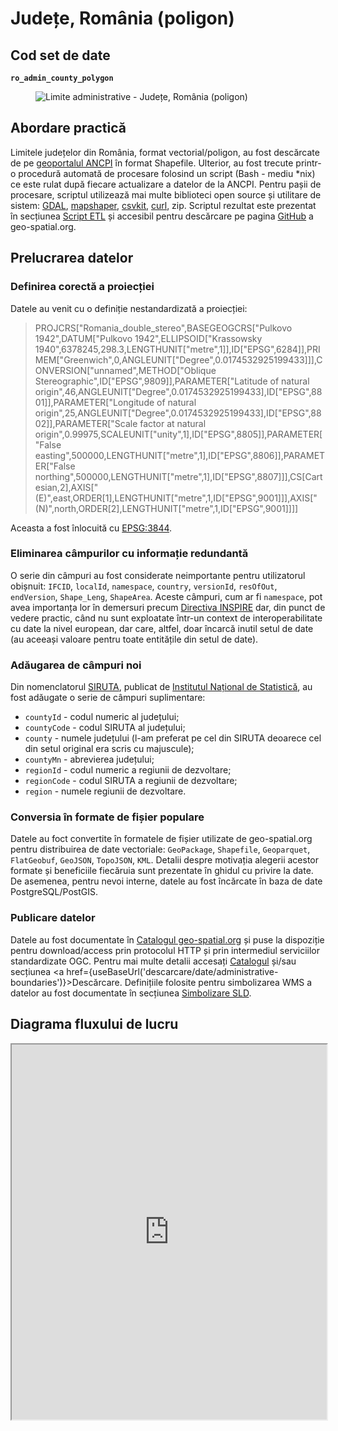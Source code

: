 
# Județe, România (poligon)

## Cod set de date

**`ro_admin_county_polygon`**

<figure style={{ textAlign: "center" }}>
  <img src={useBaseUrl('https://services.geo-spatial.org/data/thumbnails/administrative-boundaries/county/ro-admin-county-polygon.svg')} alt="Limite administrative - Județe, România (poligon)" />
</figure>

## Abordare practică

Limitele județelor din România, format vectorial/poligon, au fost descărcate de pe [geoportalul ANCPI](https://geoportal.ancpi.ro/portal/apps/webappviewer/index.html?id=faeba2d173374445b1f13512bd477bb2) în format Shapefile. Ulterior, au fost trecute printr-o procedură automată de procesare folosind un script (Bash - mediu *nix) ce este rulat după fiecare actualizare a datelor de la ANCPI. Pentru pașii de procesare, scriptul utilizează mai multe biblioteci open source și utilitare de sistem: [GDAL](https://gdal.org), [mapshaper](https://mapshaper.org/), [csvkit](https://csvkit.readthedocs.io/en/latest/), [curl](https://curl.se/), zip. Scriptul rezultat este prezentat în secțiunea [Script ETL](#script-etl) și accesibil pentru descărcare pe pagina [GitHub](https://github.com/geospatialorg/ingestie-date/blob/main/publish_update_ro_admin_county_polygon.sh) a geo-spatial.org.

## Prelucrarea datelor

### Definirea corectă a proiecției

Datele au venit cu o definiție nestandardizată a proiecției:

>PROJCRS["Romania_double_stereo",BASEGEOGCRS["Pulkovo 1942",DATUM["Pulkovo 1942",ELLIPSOID["Krassowsky 1940",6378245,298.3,LENGTHUNIT["metre",1]],ID["EPSG",6284]],PRIMEM["Greenwich",0,ANGLEUNIT["Degree",0.0174532925199433]]],CONVERSION["unnamed",METHOD["Oblique Stereographic",ID["EPSG",9809]],PARAMETER["Latitude of natural origin",46,ANGLEUNIT["Degree",0.0174532925199433],ID["EPSG",8801]],PARAMETER["Longitude of natural origin",25,ANGLEUNIT["Degree",0.0174532925199433],ID["EPSG",8802]],PARAMETER["Scale factor at natural origin",0.99975,SCALEUNIT["unity",1],ID["EPSG",8805]],PARAMETER["False easting",500000,LENGTHUNIT["metre",1],ID["EPSG",8806]],PARAMETER["False northing",500000,LENGTHUNIT["metre",1],ID["EPSG",8807]]],CS[Cartesian,2],AXIS["(E)",east,ORDER[1],LENGTHUNIT["metre",1,ID["EPSG",9001]]],AXIS["(N)",north,ORDER[2],LENGTHUNIT["metre",1,ID["EPSG",9001]]]]

Aceasta a fost înlocuită cu [EPSG:3844](https://epsg.io/3844).

### Eliminarea câmpurilor cu informație redundantă

O serie din câmpuri au fost considerate neimportante pentru utilizatorul obișnuit: `IFCID`, `localId`, `namespace`, `country`, `versionId`, `resOfOut`, `endVersion`, `Shape_Leng`, `ShapeArea`. Aceste câmpuri, cum ar fi `namespace`, pot avea importanța lor în demersuri precum [Directiva INSPIRE](https://knowledge-base.inspire.ec.europa.eu/) dar, din punct de vedere practic, când nu sunt exploatate într-un context de interoperabilitate cu date la nivel european, dar care, altfel, doar încarcă inutil setul de date (au aceeași valoare pentru toate entitățile din setul de date).

### Adăugarea de câmpuri noi

Din nomenclatorul [SIRUTA](http://80.96.186.4:81/senin/classifications.htm), publicat de [Institutul Național de Statistică](https://insse.ro), au fost adăugate o serie de câmpuri suplimentare:

* `countyId` - codul numeric al județului;
* `countyCode` - codul SIRUTA al județului;
* `county` - numele județului (l-am preferat pe cel din SIRUTA deoarece cel din setul original era scris cu majuscule);
* `countyMn` - abrevierea județului;
* `regionId` - codul numeric a regiunii de dezvoltare;
* `regionCode` - codul SIRUTA a regiunii de dezvoltare;
* `region` - numele regiunii de dezvoltare.

### Conversia în formate de fișier populare

Datele au foct convertite în formatele de fișier utilizate de geo-spatial.org pentru distribuirea de date vectoriale: `GeoPackage`, `Shapefile`, `Geoparquet`, `FlatGeobuf`, `GeoJSON`, `TopoJSON`, `KML`. Detalii despre motivația alegerii acestor formate și beneficiile fiecăruia sunt prezentate în ghidul cu privire la date. De asemenea, pentru nevoi interne, datele au fost încărcate în baza de date PostgreSQL/PostGIS.

### Publicare datelor

Datele au fost documentate în [Catalogul geo-spatial.org](https://services.geo-spatial.org/geonetwork/srv/eng/catalog.search#/metadata/0cf21019-7f4c-41ce-b1cb-3cac94a62d2e) și puse la dispoziție pentru download/access prin protocolul HTTP și prin intermediul serviciilor standardizate OGC. Pentru mai multe detalii accesați [Catalogul](https://services.geo-spatial.org/geonetwork/srv/eng/catalog.search#/metadata/0cf21019-7f4c-41ce-b1cb-3cac94a62d2e) și/sau secțiunea <a href={useBaseUrl('descarcare/date/administrative-boundaries')}>Descărcare</a>. Definițiile folosite pentru simbolizarea WMS a datelor au fost documentate în secțiunea [Simbolizare SLD](#simbolizare-sld).

## Diagrama fluxului de lucru

<iframe
  src="https://geo-spatial.org/jsoncrack/editor/?json=https://geo-spatial.org/descrieri-etl-json/etl_ro_admin_county_polygon.json"
  width="100%"
  height="600"
  style={{ border: '1px solid #ccc', borderRadius: '8px' }}
  loading="lazy"
/>

<a
  href="https://geo-spatial.org/jsoncrack/editor/?json=https://geo-spatial.org/descrieri-etl-json/etl_ro_admin_county_polygon.json"
  target="_blank"
  rel="noopener noreferrer"
>
  Deschide diagrama într-o pagină separată <i className="fa fa-external-link-alt" style={{ marginLeft: '0.3rem' }}></i>
</a>

## Script ETL

```bash title="publish_update_ro_admin_county_polygon.sh"
#!/usr/bin/zsh

##############################################################################################################
#🛠 Publicare/actualizare Județe, România (poligon)
##############################################################################################################

#🎛 configurații

#🕹 activare mediu Anaconda cu bibliotecile necesare pentru procesare
source /home/ubuntu/anaconda3/etc/profile.d/conda.sh
conda activate geo

#🚏 definire căi date
ins_data_path="/storage/volumes/geoserver-1-storage/brute/institutii_romania/ins/siruta"
ancpi_data_path="/storage/volumes/geoserver-1-storage/brute/institutii_romania/ancpi/limite_administrative"
county_data_path="/storage/volumes/geoserver-1-storage/administrative_boundaries/county"
tmp_data_path="/storage/volumes/geoserver-1-storage/tmp"

#⚙️ PostGIS
pg_host="localhost"
pg_port=5432
pg_user="user"
pg_db="geospatial"
pg_pass="pass"
pg_schema="romania"

#⚙️ GeoServer
gs_url="http://localhost:8080/geoserver"
gs_user="user"
gs_pass="pass"
gs_workspace="administrative-boundaries"
gs_store="administrative-boundaries"
gs_layer_title="Limite administrative - județe, România (poligon)"
gs_layer_abstract="Setul de date conține limitele oficiale ale județelor din România, în format vectorial de tip poligon, procesat de comunitatea geo-spatial.org pe baza datelor publice furnizate de Agenția Națională de Cadastru și Publicitate Imobiliară. Versiunea curentă reflectă organizarea administrativ-teritorială valabilă în România anulului 2025."
gs_layer_keywords=("România" "județe" "limite administrative" "vector" "poligon")
gs_layer_metadata_link="https://services.geo-spatial.org/geonetwork/srv/eng/catalog.search#/metadata/0cf21019-7f4c-41ce-b1cb-3cac94a62d2e   "
gs_layer_style="administrative-boundaries:ro_admin_county_polygon_labels"
gs_layer_secondary_style="administrative-boundaries:ro_admin_county_polygon"

#⚙️ Date
layer_name="ro_admin_county_polygon"

echo "
🛠 Procesare Județe, România (poligon)
 "

echo "💾 Încărcare date în SQLite"

#💾 încărcare SHP ANCPI în SQLite
ogr2ogr -of "SQLite" -a_srs "EPSG:3844" -lco LAUNDER=NO ${tmp_data_path}/judete.db ${ancpi_data_path}/Unitate_administrativa_judet.shp

#💾 încărcare tabel regiuni de dezvoltare în SQLite
csvsql --db sqlite:///${tmp_data_path}/judete.db --insert ${ins_data_path}/siruta_zone.csv

#💾 încărcare tabel județe în SQLITE
csvsql --db sqlite:///${tmp_data_path}/judete.db --insert ${ins_data_path}/siruta_judete.csv

ogr2ogr -of "SQLite" -append -dsco SPATIALITE=YES -lco LAUNDER=NO -a_srs EPSG:3844 -nln ${layer_name} -sql "SELECT a.OGC_FID AS id, CAST(b.jud AS INTEGER) AS countyId, CAST(b.siruta AS INTEGER) AS countyCode, b.denj AS name, b.mnemonic, CAST(c.zona AS INTEGER) AS regionId, CAST(c.siruta AS INTEGER)  AS regionCode, c.denzona AS region, CAST(b.FSJ AS INTEGER) AS sortCode, a.beginvers AS version, a.GEOMETRY FROM Unitate_administrativa_judet AS a LEFT JOIN siruta_judete AS b ON (a.natcode = b.siruta) LEFT JOIN siruta_zone AS c ON (b.zona=c.zona)" ${tmp_data_path}/judete.db ${tmp_data_path}/judete.db

#💾 creare fișiere GeoPackage
echo "💾 creare fișiere GeoPackage"
if [ -f ${county_data_path}/${layer_name}.gpkg ]; then
    rm ${county_data_path}/${layer_name}.gpkg
fi
ogr2ogr -of GPKG -lco FID=id -nln ${layer_name} -a_srs EPSG:3844 -dialect sqlite -sql "SELECT GEOMETRY AS geometry, * FROM ${layer_name}" ${county_data_path}/${layer_name}.gpkg ${tmp_data_path}/judete.db

#💾 creare fișiere Esri Shapefile
echo "💾 creare fișiere Esri Shapefile"
if [ -f ${county_data_path}/${layer_name}.zip ]; then
    rm ${county_data_path}/${layer_name}.zip
fi
ogr2ogr -lco ENCODING=UTF-8 -nln ${layer_name} -dialect sqlite -sql "SELECT a.id AS id, * FROM ${layer_name} AS a" ${county_data_path}/${layer_name}.shp ${county_data_path}/${layer_name}.gpkg

#📦 arhivare fișiere shp
echo "📦 arhivare fișiere shp"
zip -j ${county_data_path}/${layer_name}.zip ${county_data_path}/${layer_name}.dbf ${county_data_path}/${layer_name}.shp ${county_data_path}/${layer_name}.prj ${county_data_path}/${layer_name}.shx  ${county_data_path}/${layer_name}.cpg

#💾 creare versiune FlatGeobuf
echo "💾 creare versiune FlatGeobuf"
if [ -f ${county_data_path}/${layer_name}.fgb ]; then
    rm ${county_data_path}/${layer_name}.fgb
fi
ogr2ogr -of FlatGeobuf -nlt MULTIPOLYGON -nln ${layer_name} -dialect sqlite -sql "SELECT a.id AS id, * FROM ${layer_name} AS a" ${county_data_path}/${layer_name}.fgb ${county_data_path}/${layer_name}.gpkg

#💾 creare versiune GeoParquet
echo "💾 creare versiune GeoParquet"
if [ -f ${county_data_path}/${layer_name}.parquet ]; then
    rm ${county_data_path}/${layer_name}.parquet
fi
ogr2ogr -of Parquet -nlt MULTIPOLYGON -nln ${layer_name} -dialect sqlite -sql "SELECT a.id AS id, * FROM ${layer_name} AS a" ${county_data_path}/${layer_name}.parquet ${county_data_path}/${layer_name}.gpkg

#💾 creare versiune GeoJSON
echo "💾 creare versiune GeoJSON"
if [ -f ${county_data_path}/${layer_name}.geojson ]; then
    rm ${county_data_path}/${layer_name}.geojson
fi
ogr2ogr -of GeoJSON -t_srs EPSG:4326 -nln ${layer_name} -dialect sqlite -sql "SELECT a.id AS id, * FROM ${layer_name} AS a" ${county_data_path}/${layer_name}.geojson ${county_data_path}/${layer_name}.gpkg

#💾 creare versiune KML
echo "💾 creare versiune KML"
if [ -f ${county_data_path}/${layer_name}.kml ]; then
    rm ${county_data_path}/${layer_name}.kml
fi
ogr2ogr -of KML -t_srs EPSG:4326 -dsco NameField=name ${county_data_path}/${layer_name}.kml ${county_data_path}/${layer_name}.gpkg

#💾 creare versiune TopoJSON
echo "💾 creare versiune TopoJSON"
if [ -f ${county_data_path}/${layer_name}.topojson ]; then
    rm ${county_data_path}/${layer_name}.topojson
fi
mapshaper -i ${county_data_path}/${layer_name}.geojson -o format=topojson ${county_data_path}/${layer_name}.topojson

#💾 actualizarea setului de date în baza de date PostGIS
echo "💾 actualizarea setului de date în baza de date PostGIS"
ogr2ogr -of PostgreSQL PG:"host=${pg_host} port=${pg_port} user=${pg_user} dbname=${pg_db} password=${pg_pass}" -lco schema=${pg_schema} -lco GEOMETRY_NAME=geom -lco overwrite=yes ${county_data_path}/${layer_name}.gpkg ${layer_name} -skipfailures -overwrite

#🖇 indexare date PostGIS
psql -h ${pg_host} -p ${pg_port} -U ${pg_user} -d ${pg_db} -c "
CREATE INDEX ${layer_name}_geom_idx ON romania.${layer_name} USING GIST (geom);
CLUSTER romania.${layer_name} USING ${layer_name}_geom_idx;"

#💾 publicarea/actualizarea serviciilor de date
echo "💾 publicarea/actualizarea serviciilor de date"

#❌ ștergere strat existent (dacă există)
echo "🔍 Verificare dacă există stratul."
HTTP_STATUS=$(curl -s -o /dev/null -w "%{http_code}" -u $gs_user:$gs_pass \
  "${gs_url}/rest/layers/${gs_workspace}:${layer_name}.xml")

if [ "$HTTP_STATUS" == "200" ]; then
    echo "⚠️  Stratul există. Se șterge."
    curl -s -u $gs_user:$gs_pass -XDELETE \
      "${gs_url}/rest/layers/${gs_workspace}:${layer_name}?recurse=true"
    echo "🗑️  Stratul a fost șters."
else
    echo "✅ Nu există strat cu acest nume."
fi

#💾 creare strat
echo "➕ Creare strat ${layer_name}"
curl -s -u $gs_user:$gs_pass -XPOST -H "Content-type: text/xml" \
  -d "<featureType>
         <name>${layer_name}</name>
         <nativeName>${layer_name}</nativeName>
         <title>${gs_layer_title}</title>
         <abstract>${gs_layer_abstract}</abstract>
     </featureType>" \
  "${gs_url}/rest/workspaces/${gs_workspace}/datastores/${gs_store}/featuretypes"

#💾 adăugare detalii suplimentare (keywords și metadata link)
echo "📝 Actualizare metadate"
keywords_xml=""
for keyword in "${gs_layer_keywords[@]}"; do
    keywords_xml+="<string>${keyword}</string>"
done

curl -s -u $gs_user:$gs_pass -XPUT -H "Content-type: text/xml" \
-d "<featureType>
        <keywords>
            ${keywords_xml}
        </keywords>
        <metadataLinks>
            <metadataLink>
                <type>text/xml</type>
                <metadataType>ISO19115:2003</metadataType>
                <content>${gs_layer_metadata_link}</content>
            </metadataLink>
        </metadataLinks>
    </featureType>" \
"${gs_url}/rest/workspaces/${gs_workspace}/datastores/${gs_store}/featuretypes/${layer_name}"

#💾 Setare stil implicit + atașare stil suplimentar
echo "🎨 Setare stil implicit + atașare stil suplimentar..."
curl -s -u $gs_user:$gs_pass -XPUT -H "Content-type: text/xml" \
  -d "<layer>
         <defaultStyle>
             <name>${gs_layer_style##*:}</name>
         </defaultStyle>
         <styles>
             <style>
                 <name>${gs_layer_secondary_style##*:}</name>
             </style>
         </styles>
     </layer>" \
  "${gs_url}/rest/layers/${gs_workspace}:${layer_name}"

echo "✅ Stratul ${layer_name} a fost adăugat și configurat cu succes în GeoServer."

#🗑️ Ștergere fișiere intermediare
echo "🗑️ Ștergere fișiere Shapefile"
rm ${county_data_path}/${layer_name}.dbf ${county_data_path}/${layer_name}.shp ${county_data_path}/${layer_name}.prj ${county_data_path}/${layer_name}.shx ${county_data_path}/${layer_name}.cpg ${tmp_data_path}/judete.db
```
Script accesibil și pe [GitHub](https://github.com/geospatialorg/ingestie-date/blob/main/publish_update_ro_admin_county_polygon.sh).

## Simbolizare SLD

### Simbolizare SLD implicită

```xml title="ro_admin_county_polygon_labels.sld"
<?xml version="1.0" encoding="UTF-8"?>
<StyledLayerDescriptor xmlns="http://www.opengis.net/sld" xmlns:ogc="http://www.opengis.net/ogc" xmlns:xsi="http://www.w3.org/2001/XMLSchema-instance" xsi:schemaLocation="http://www.opengis.net/sld http://schemas.opengis.net/sld/1.1.0/StyledLayerDescriptor.xsd" xmlns:xlink="http://www.w3.org/1999/xlink" xmlns:se="http://www.opengis.net/se" version="1.1.0">
  <NamedLayer>
  <se:Name>Județe</se:Name>
  <UserStyle>
    <se:Name>Limită județ</se:Name>
      <se:FeatureTypeStyle>

      <!-- Regula afișată doar la scări < 1:5.000.000, fără etichete -->
        <se:Rule>
          <se:Name>Limită județ</se:Name>
          <se:MinScaleDenominator>5000000</se:MinScaleDenominator>
          <se:PolygonSymbolizer>
            <se:Stroke>
              <se:SvgParameter name="stroke">#b71540</se:SvgParameter>
              <se:SvgParameter name="stroke-width">2</se:SvgParameter>
              <se:SvgParameter name="stroke-linejoin">bevel</se:SvgParameter>
            </se:Stroke>
          </se:PolygonSymbolizer>
        </se:Rule>

        <!-- Regula afișată doar la scări > 1:5.000.000, cu etichete -->
        <se:Rule>
          <se:Name>Limită județ</se:Name>
          <se:MaxScaleDenominator>5000000</se:MaxScaleDenominator>
          <se:PolygonSymbolizer>
            <se:Stroke>
              <se:SvgParameter name="stroke">#b71540</se:SvgParameter>
              <se:SvgParameter name="stroke-width">2</se:SvgParameter>
              <se:SvgParameter name="stroke-linejoin">bevel</se:SvgParameter>
            </se:Stroke>
          </se:PolygonSymbolizer>
          <se:TextSymbolizer>
            <se:Label>
              <ogc:PropertyName>name</ogc:PropertyName>
            </se:Label>
            <se:Font>
              <se:SvgParameter name="font-family">Helvetica</se:SvgParameter>
              <se:SvgParameter name="font-size">14</se:SvgParameter>
            </se:Font>
            <se:LabelPlacement>
              <se:PointPlacement>
                <se:AnchorPoint>
                  <se:AnchorPointX>0</se:AnchorPointX>
                  <se:AnchorPointY>0.5</se:AnchorPointY>
                </se:AnchorPoint>
              </se:PointPlacement>
            </se:LabelPlacement>
            <se:Halo>
              <se:Radius>2</se:Radius>
              <se:Fill>
                <se:SvgParameter name="fill">#ffffff</se:SvgParameter>
              </se:Fill>
            </se:Halo>
            <se:Fill>
              <se:SvgParameter name="fill">#b71540</se:SvgParameter>
            </se:Fill>
            <se:VendorOption name="maxDisplacement">1</se:VendorOption>
          </se:TextSymbolizer>
        </se:Rule>

      </se:FeatureTypeStyle>
    </UserStyle>
  </NamedLayer>
</StyledLayerDescriptor>
```
Fișier accesibil și pe [GitHub](https://github.com/geospatialorg/simbolizare/blob/main/sld/administrative-boundaries/ro_admin_county_polygon_labels.sld).

### Simbolizare SLD alternativă

```xml title="ro_admin_county_polygon.sld"
<?xml version="1.0" encoding="UTF-8"?>
<StyledLayerDescriptor xmlns="http://www.opengis.net/sld" xmlns:ogc="http://www.opengis.net/ogc" xmlns:xsi="http://www.w3.org/2001/XMLSchema-instance" xsi:schemaLocation="http://www.opengis.net/sld http://schemas.opengis.net/sld/1.1.0/StyledLayerDescriptor.xsd" xmlns:xlink="http://www.w3.org/1999/xlink" xmlns:se="http://www.opengis.net/se" version="1.1.0">
  <NamedLayer>
  <se:Name>Județe</se:Name>
  <UserStyle>
    <se:Name>Limită județ</se:Name>
    <se:FeatureTypeStyle>
      <se:Rule>
        <se:Name>Limită județ</se:Name>
          <se:PolygonSymbolizer>
            <se:Stroke>
              <se:SvgParameter name="stroke">#b71540</se:SvgParameter>
              <se:SvgParameter name="stroke-width">2</se:SvgParameter>
              <se:SvgParameter name="stroke-linejoin">bevel</se:SvgParameter>
            </se:Stroke>
          </se:PolygonSymbolizer>
        </se:Rule>
      </se:FeatureTypeStyle>
    </UserStyle>
  </NamedLayer>
</StyledLayerDescriptor>
```
Fișier accesibil și pe [GitHub](https://github.com/geospatialorg/simbolizare/blob/main/sld/administrative-boundaries/ro_admin_county_polygon.sld).
